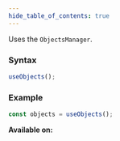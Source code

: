 ```yaml
---
hide_table_of_contents: true
---
```



Uses the `ObjectsManager`.

### Syntax

```js
useObjects();
```

### Example

```js
const objects = useObjects();
```

**Available on:** <ClientTag /> <ServerTag />
